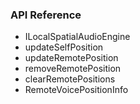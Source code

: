 <PlatformWrapper platform="flutter">

### API Reference

- <Link to="{{Global.API_REF_ANDROID_ROOT}}/class_ilocalspatialaudioengine.html">ILocalSpatialAudioEngine</Link>

- <Link to="{{Global.API_REF_ANDROID_ROOT}}/class_ibasespatialaudioengine.html#api_ibasespatialaudioengine_updateselfposition">updateSelfPosition</Link>

- <Link to="{{Global.API_REF_ANDROID_ROOT}}/class_ilocalspatialaudioengine.html#api_ilocalspatialaudioengine_updateremoteposition">updateRemotePosition</Link>

- <Link to="{{Global.API_REF_ANDROID_ROOT}}/class_ilocalspatialaudioengine.html#api_ilocalspatialaudioengine_removeremoteposition">removeRemotePosition</Link>

- <Link to="{{Global.API_REF_ANDROID_ROOT}}/class_ilocalspatialaudioengine.html#api_ilocalspatialaudioengine_clearremotepositions">clearRemotePositions</Link>

- <Link to="{{Global.API_REF_ANDROID_ROOT}}/rtc_api_data_type.html#class_remotevoicepositioninfo">RemoteVoicePositionInfo</Link>

</PlatformWrapper>
